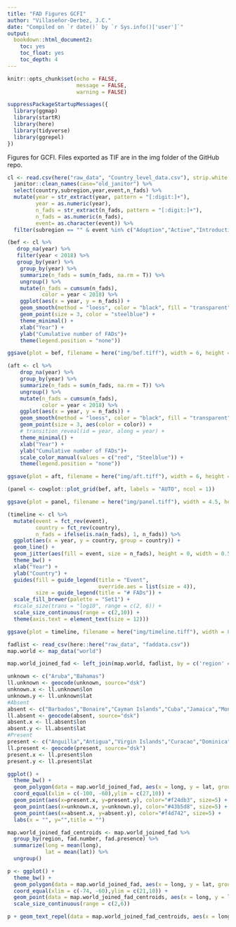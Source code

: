 ```yaml
---
title: "FAD Figures GCFI"
author: "Villaseñor-Derbez, J.C."
date: "Compiled on `r date()` by `r Sys.info()['user']`"
output:
  bookdown::html_document2:
    toc: yes
    toc_float: yes
    toc_depth: 4
---
```


```r
knitr::opts_chunk$set(echo = FALSE,
                      message = FALSE,
                      warning = FALSE)

suppressPackageStartupMessages({
  library(ggmap)
  library(startR)
  library(here)
  library(tidyverse)
  library(ggrepel)
})

```

Figures for GCFI. Files exported as TIF are in the img folder of the GitHub repo.


```r
cl <- read.csv(here("raw_data", "Country_level_data.csv"), strip.white = T, stringsAsFactors = F) %>% 
  janitor::clean_names(case="old_janitor") %>% 
  select(country,subregion,year,event,n_fads) %>%
  mutate(year = str_extract(year, pattern = "[:digit:]+"),
         year = as.numeric(year),
         n_fads = str_extract(n_fads, pattern = "[:digit:]+"),
         n_fads = as.numeric(n_fads),
         event= as.character(event)) %>% 
  filter(subregion == "" & event %in% c("Adoption","Active","Introduction"))

```

```r
(bef <- cl %>% 
   drop_na(year) %>% 
   filter(year < 2018) %>% 
   group_by(year) %>% 
    group_by(year) %>% 
    summarize(n_fads = sum(n_fads, na.rm = T)) %>% 
    ungroup() %>% 
    mutate(n_fads = cumsum(n_fads),
           color = year < 2018) %>%
    ggplot(aes(x = year, y = n_fads)) +
    geom_smooth(method = "loess", color = "black", fill = "transparent", linetype = "dashed") +
    geom_point(size = 3, color = "steelblue") +
    theme_minimal() +
    xlab("Year") +
    ylab("Cumulative number of FADs")+
    theme(legend.position = "none"))

ggsave(plot = bef, filename = here("img/bef.tiff"), width = 6, height = 4.5)
```

```r
(aft <- cl %>% 
    drop_na(year) %>% 
    group_by(year) %>% 
    summarize(n_fads = sum(n_fads, na.rm = T)) %>% 
    ungroup() %>% 
    mutate(n_fads = cumsum(n_fads),
           color = year < 2018) %>%
    ggplot(aes(x = year, y = n_fads)) +
    geom_smooth(method = "loess", color = "black", fill = "transparent", linetype = "dashed") +
    geom_point(size = 3, aes(color = color)) + 
    # transition_reveal(id = year, along = year) +
    theme_minimal() +
    xlab("Year") +
    ylab("Cumulative number of FADs")+
    scale_color_manual(values = c("red", "Steelblue")) +
    theme(legend.position = "none"))

ggsave(plot = aft, filename = here("img/aft.tiff"), width = 6, height = 4.5)
```


```r
(panel <- cowplot::plot_grid(bef, aft, labels = "AUTO", ncol = 1))

ggsave(plot = panel, filename = here("img/panel.tiff"), width = 4.5, height = 6.75)

```


```r
(timeline <- cl %>% 
  mutate(event = fct_rev(event),
         country = fct_rev(country),
         n_fads = ifelse(is.na(n_fads), 1, n_fads)) %>% 
  ggplot(aes(x = year, y = country, group = country)) +
  geom_line() +
  geom_jitter(aes(fill = event, size = n_fads), height = 0, width = 0.5, shape = 21, alpha = 0.5) +
  theme_bw() +
  xlab("Year") +
  ylab("Country") +
  guides(fill = guide_legend(title = "Event",
                             override.aes = list(size = 4)),
         size = guide_legend(title = "# FADs")) +
  scale_fill_brewer(palette = "Set1") +
  #scale_size(trans = "log10", range = c(2, 6)) +
  scale_size_continuous(range = c(2,10)) +
  theme(axis.text = element_text(size = 12)))

ggsave(plot = timeline, filename = here("img/timeline.tiff"), width = 8, height = 6)
```

```r
fadlist <- read_csv(here::here("raw_data", "faddata.csv"))
map.world <- map_data("world")

map.world_joined_fad <- left_join(map.world, fadlist, by = c('region' = 'region'))

unknown <- c("Aruba","Bahamas")
ll.unknown <- geocode(unknown, source="dsk")
unknown.x <- ll.unknown$lon
unknown.y <- ll.unknown$lat
#Absent
absent <- c("Barbados","Bonaire","Cayman Islands","Cuba","Jamaica","Montserrat","Turks and Caicos Islands")
ll.absent <- geocode(absent, source="dsk")
absent.x <- ll.absent$lon
absent.y <- ll.absent$lat
#Present
present <- c("Anguilla","Antigua","Virgin Islands","Curacao","Dominica","Dominican Republic","Grenada","Guadeloupe","Haiti","Martinique","Puerto Rico","Saba","Saint Barthelemy","Nevis","Saint Lucia","Saint Martin","Saint Vincent","Tobago")
ll.present <- geocode(present, source="dsk")
present.x <- ll.present$lon
present.y <- ll.present$lat

ggplot() +
  theme_bw() +
  geom_polygon(data = map.world_joined_fad, aes(x = long, y = lat, group = group))+
  coord_equal(xlim = c(-100, -60),ylim = c(27,10)) +
  geom_point(aes(x=present.x, y=present.y), color="#f24db3", size=5) +
  geom_point(aes(x=unknown.x, y=unknown.y), color="#43b5d8", size=5) +
  geom_point(aes(x=absent.x, y=absent.y), color="#f4d742", size=5) +
  labs(x = "", y="",title = "")
```

```r
map.world_joined_fad_centroids <- map.world_joined_fad %>% 
  group_by(region, fad.number, fad.presence) %>% 
  summarize(long = mean(long),
            lat = mean(lat)) %>% 
  ungroup()

p <- ggplot() +
  theme_bw() +
  geom_polygon(data = map.world_joined_fad, aes(x = long, y = lat, group = group))+
  coord_equal(xlim = c(-74, -60),ylim = c(21,10)) +
  geom_point(data = map.world_joined_fad_centroids, aes(x = long, y = lat, size = fad.number), fill = "red", color = "black", shape = 21) +
  scale_size_continuous(range = c(2,6))

p + geom_text_repel(data = map.world_joined_fad_centroids, aes(x = long, y = lat, label = fad.number))
```































